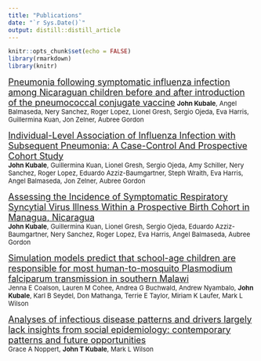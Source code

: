 ```yaml
---
title: "Publications"
date: "`r Sys.Date()`"
output: distill::distill_article
---
```


```r
knitr::opts_chunk$set(echo = FALSE)
library(rmarkdown)
library(knitr)

```

[<font size="4">Pneumonia following symptomatic influenza infection among Nicaraguan children before and after introduction of the pneumococcal conjugate vaccine</font>](jid2020.html)
<font size="2">**John Kubale**, Angel Balmaseda, Nery Sanchez, Roger Lopez, Lionel Gresh, Sergio Ojeda, Eva Harris, Guillermina Kuan, Jon Zelner, Aubree Gordon</font>


[<font size="4">Individual-Level Association of Influenza Infection with Subsequent  Pneumonia: A Case-Control And Prospective Cohort Study</font>](cidpneumo.html)  
<font size="2">**John Kubale**, Guillermina Kuan, Lionel Gresh, Sergio Ojeda, Amy Schiller, Nery Sanchez, Roger Lopez, Eduardo Azziz-Baumgartner, Steph Wraith, Eva Harris, Angel Balmaseda, Jon Zelner, Aubree Gordon</font>



[<font size="4">Assessing the Incidence of Symptomatic Respiratory Syncytial Virus Illness Within a Prospective Birth Cohort in Managua, Nicaragua</font>](cidrsv.html)  
<font size="2">**John Kubale**, Guillermina Kuan, Lionel Gresh, Sergio Ojeda, Eduardo Azziz-Baumgartner, Nery Sanchez, Roger Lopez, Eva Harris, Angel Balmaseda, Aubree Gordon</font>



[<font size="4">Simulation models predict that school-age children are responsible for most  human-to-mosquito Plasmodium falciparum transmission in southern Malawi</font>](https://pubmed.ncbi.nlm.nih.gov/29615044/)    
<font size="2">Jenna E Coalson, Lauren M Cohee, Andrea G Buchwald, Andrew Nyambalo, **John Kubale**, Karl B Seydel, Don Mathanga, Terrie E Taylor, Miriam K Laufer, Mark L Wilson</font>

  
[<font size="4">Analyses of infectious disease patterns and drivers largely lack insights from social epidemiology: contemporary patterns and future opportunities</font>](https://pubmed.ncbi.nlm.nih.gov/27799618/)    
<font size="2">Grace A Noppert, **John T Kubale**, Mark L Wilson</font> 



